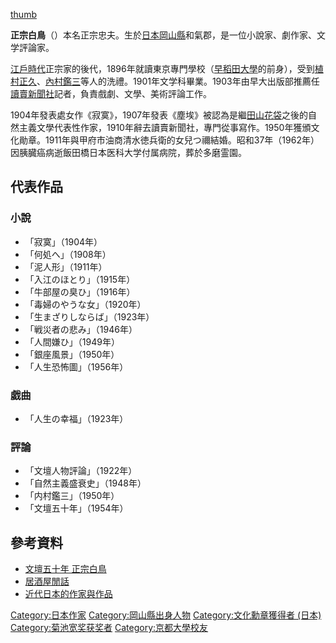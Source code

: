 {{Unreferenced|time=2014-09-03T12:57:28+00:00}}

[[file:Masamune_Hakucho.jpg|thumb]]

{{japanese|japanese=正宗 白鳥|kana=まさむね はくちょう|romaji=Masamune Hakuchō}}

'''正宗白鳥'''（{{bd|1879年|3月3日|1962年|10月28日}}）本名正宗忠夫。生於[[日本|日本]][[岡山縣|岡山縣]]和氣郡，是一位小說家、劇作家、文学評論家。

[[江戶時代|江戶時代]]正宗家的後代，1896年就讀東京專門學校（[[早稻田大學|早稻田大學]]的前身），受到[[植村正久|植村正久]]、[[內村鑑三|內村鑑三]]等人的洗禮。1901年文学科畢業。1903年由早大出版部推薦任[[讀賣新聞社|讀賣新聞社]]記者，負責戲劇、文學、美術評論工作。

1904年發表處女作《寂寞》，1907年發表《塵埃》被認為是繼[[田山花袋|田山花袋]]之後的自然主義文學代表性作家，1910年辭去讀賣新聞社，專門從事寫作。1950年獲頒文化勛章。1911年與甲府市油商清水徳兵衛的女兒つ禰結婚。昭和37年（1962年）因胰臓癌病逝飯田橋日本医科大学付属病院，葬於多磨霊園。

== 代表作品 ==
=== 小說 ===
*「寂寞」（1904年）
*「何処へ」（1908年）
*「泥人形」（1911年）
*「入江のほとり」（1915年）
*「牛部屋の臭ひ」（1916年）
*「毒婦のやうな女」（1920年）
*「生まざりしならば」（1923年）
*「戦災者の悲み」（1946年）
*「人間嫌ひ」（1949年）
*「銀座風景」（1950年）
*「人生恐怖圖」（1956年）

=== 戯曲 ===
*「人生の幸福」（1923年）

=== 評論 ===
*「文壇人物評論」（1922年）
*「自然主義盛衰史」（1948年）
*「内村鑑三」（1950年）
*「文壇五十年」（1954年）

==參考資料==
*[https://web.archive.org/web/20140911185028/http://classics.itmedia.co.jp/masamunehakucho/bundangojunen/ 文壇五十年  正宗白鳥]
*[http://books.google.com.tw/books?id=Ed62AAAAQBAJ&pg=PA209&dq=%E6%AD%A3%E5%AE%97%E7%99%BD%E9%B3%A5&hl=zh-TW&sa=X&ei=bKARVM6_Isem8AXMt4G4CQ&ved=0CDMQ6AEwBA#v=onepage&q=%E6%AD%A3%E5%AE%97%E7%99%BD%E9%B3%A5&f=false 居酒屋閒話] {{Wayback|url=http://books.google.com.tw/books?id=Ed62AAAAQBAJ&pg=PA209&dq=%E6%AD%A3%E5%AE%97%E7%99%BD%E9%B3%A5&hl=zh-TW&sa=X&ei=bKARVM6_Isem8AXMt4G4CQ&ved=0CDMQ6AEwBA#v=onepage&q=%E6%AD%A3%E5%AE%97%E7%99%BD%E9%B3%A5&f=false |date=20140912030712 }}
*[http://books.google.com.tw/books?id=PJcr0rIYUjsC&pg=PA387&dq=%E6%AD%A3%E5%AE%97%E7%99%BD%E9%B3%A5&hl=zh-TW&sa=X&ei=bKARVM6_Isem8AXMt4G4CQ&ved=0CDoQ6AEwBQ#v=onepage&q=%E6%AD%A3%E5%AE%97%E7%99%BD%E9%B3%A5&f=false 近代日本的作家與作品] {{Wayback|url=http://books.google.com.tw/books?id=PJcr0rIYUjsC&pg=PA387&dq=%E6%AD%A3%E5%AE%97%E7%99%BD%E9%B3%A5&hl=zh-TW&sa=X&ei=bKARVM6_Isem8AXMt4G4CQ&ved=0CDoQ6AEwBQ#v=onepage&q=%E6%AD%A3%E5%AE%97%E7%99%BD%E9%B3%A5&f=false |date=20140912043600 }}

{{DEFAULTSORT:Masamune Hakuchō}}
[[Category:日本作家|Category:日本作家]]
[[Category:岡山縣出身人物|Category:岡山縣出身人物]]
[[Category:文化勳章獲得者_(日本)|Category:文化勳章獲得者 (日本)]]
[[Category:菊池宽奖获奖者|Category:菊池宽奖获奖者]]
[[Category:京都大學校友|Category:京都大學校友]]